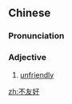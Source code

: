 ==Chinese==
{{zh-forms|type=12}}

===Pronunciation===
{{zh-pron
|m=不yǒuhǎo
|c=bat1 jau5 hou2
|cat=a
}}

===Adjective===
{{zh-adj}}

# [[unfriendly]]

[[zh:不友好]]